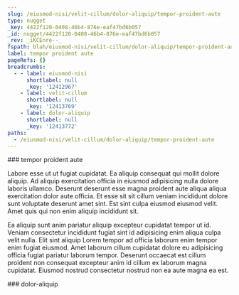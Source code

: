 ```yaml
---
slug: /eiusmod-nisi/velit-cillum/dolor-aliquip/tempor-proident-aute
type: nugget
_key: 4422f120-0408-46b4-876e-eaf47bd6b057
_id: nugget/4422f120-0408-46b4-876e-eaf47bd6b057
_rev: _iKCEnre--_
fspath: blah/eiusmod-nisi/velit-cillum/dolor-aliquip/tempor-proident-aute.md
label: tempor proident aute
pageRefs: {}
breadcrumbs:
  - - label: eiusmod-nisi
      shortlabel: null
      _key: '12412967'
    - label: velit-cillum
      shortlabel: null
      _key: '12413769'
    - label: dolor-aliquip
      shortlabel: null
      _key: '12413772'
paths:
  - /eiusmod-nisi/velit-cillum/dolor-aliquip/tempor-proident-aute
---
```


<NuggetArea>
<Nugget slug="/eiusmod-nisi/velit-cillum/dolor-aliquip/tempor-proident-aute" type="nugget" _key="4422f120-0408-46b4-876e-eaf47bd6b057" _id="nugget/4422f120-0408-46b4-876e-eaf47bd6b057" _rev="_iKCEnre--_" fspath="blah/eiusmod-nisi/velit-cillum/dolor-aliquip/tempor-proident-aute.md" label="tempor proident aute" paths="/eiusmod-nisi/velit-cillum/dolor-aliquip/tempor-proident-aute">
<NuggetBody>
### tempor proident aute

Labore esse ut ut fugiat cupidatat. Ea aliquip consequat qui mollit dolore aliquip. Ad aliquip exercitation officia in eiusmod adipisicing nulla dolore laboris ullamco. Deserunt deserunt esse magna proident aute aliqua aliqua exercitation dolor aute officia. Et esse sit sit cillum veniam incididunt dolore sunt voluptate deserunt amet sint. Est sint culpa eiusmod eiusmod velit. Amet quis qui non enim aliquip incididunt sit.

Ea aliquip sunt anim pariatur aliquip excepteur cupidatat tempor ut id. Veniam consectetur incididunt fugiat sint id adipisicing enim aliqua culpa velit nulla. Elit sint aliquip Lorem tempor ad officia laborum enim tempor enim fugiat eiusmod. Amet laborum cillum cupidatat dolore eu adipisicing officia fugiat pariatur laborum tempor. Deserunt occaecat est cillum proident non consequat excepteur anim id cillum ex laborum magna cupidatat. Eiusmod nostrud consectetur nostrud non ea aute magna ea est.

</NuggetBody>
<Breadcrumbs>
<Crumbs>
<Crumb _key="12412967" label="eiusmod-nisi" /><Crumb _key="12413769" label="velit-cillum" /><Crumb _key="12413772" label="dolor-aliquip" />
</Crumbs>
</Breadcrumbs>
</Nugget>

<NuggetsInbound>
</NuggetsInbound>
<NuggetsOutbound>
</NuggetsOutbound>
</NuggetArea>
<PassagesInbound>
<Passage direction="inbound" type="passage" _key="12413772" _id="passage/12413772" _rev="_iKCEnra--_" label="dolor-aliquip" passage="dolor-aliquip" fspath="blah/eiusmod-nisi/velit-cillum/dolor-aliquip" paths="/eiusmod-nisi/velit-cillum/dolor-aliquip" slug="/eiusmod-nisi/velit-cillum/dolor-aliquip">
<NuggetBody>
### dolor-aliquip

</NuggetBody>
<Breadcrumbs>
<Crumbs>
<Crumb _key="12412967" label="eiusmod-nisi" /><Crumb _key="12413769" label="velit-cillum" />
</Crumbs>
</Breadcrumbs>
</Passage>

</PassagesInbound>
<PassagesOutbound>
</PassagesOutbound>